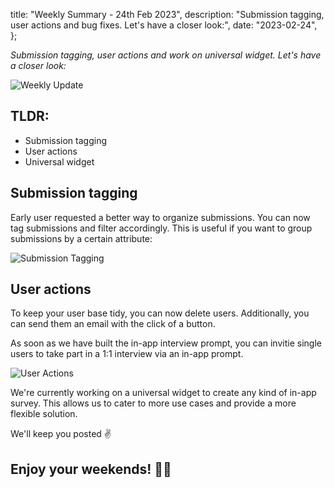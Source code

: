 


  title: "Weekly Summary - 24th Feb 2023",
  description: "Submission tagging, user actions and bug fixes. Let's have a closer look:",
  date: "2023-02-24",
};

_Submission tagging, user actions and work on universal widget. Let's have a closer look:_

<Image src={HeaderImage} alt="Weekly Update" className="rounded-lg" />

## TLDR:

- Submission tagging
- User actions
- Universal widget

## Submission tagging

Early user requested a better way to organize submissions. You can now tag submissions and filter accordingly. This is useful if you want to group submissions by a certain attribute:

<Image src={Tagging} quality={100} alt="Submission Tagging" className="rounded-lg" />

## User actions

To keep your user base tidy, you can now delete users. Additionally, you can send them an email with the click of a button.

As soon as we have built the in-app interview prompt, you can invitie single users to take part in a 1:1 interview via an in-app prompt.

<Image src={UserActions} quality={100} alt="User Actions" className="rounded-lg" />

We're currently working on a universal widget to create any kind of in-app survey. This allows us to cater to more use cases and provide a more flexible solution.

We'll keep you posted ✌️

## Enjoy your weekends! 🤸‍♀️

<NewsletterSignup />

